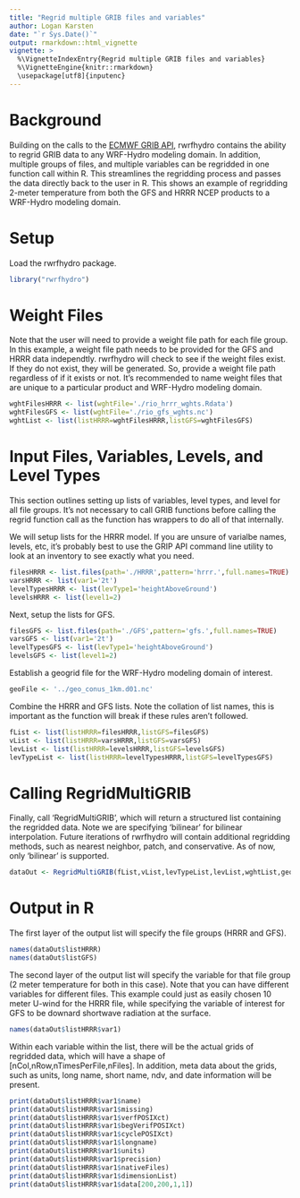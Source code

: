 ```yaml
---
title: "Regrid multiple GRIB files and variables"
author: Logan Karsten
date: "`r Sys.Date()`"
output: rmarkdown::html_vignette
vignette: >
  %\VignetteIndexEntry{Regrid multiple GRIB files and variables}
  %\VignetteEngine{knitr::rmarkdown}
  \usepackage[utf8]{inputenc}
---
```


# Background
Building on the calls to the [ECMWF GRIB API](https://software.ecmwf.int/wiki/display/GRIB/Home), rwrfhydro contains the ability to regrid GRIB data to any
WRF-Hydro modeling domain. In addition, multiple groups of files, and multiple
variables can be regridded in one function call within R. This streamlines
the regridding process and passes the data directly back to the user in
R. This shows an example of regridding 2-meter temperature from both the
GFS and HRRR NCEP products to a WRF-Hydro modeling domain.

# Setup
Load the rwrfhydro package.
```r
library("rwrfhydro")
```

# Weight Files

Note that the user will need to provide a weight file path for each file group. In this example,
a weight file path needs to be provided for the GFS and HRRR data independtly. rwrfhydro will
check to see if the weight files exist. If they do not exist, they will be generated. So, 
provide a weight file path regardless of if it exists or not. It's recommended to name weight
files that are unique to a particular product and WRF-Hydro modeling domain.

```r
wghtFilesHRRR <- list(wghtFile='./rio_hrrr_wghts.Rdata')
wghtFilesGFS <- list(wghtFile='./rio_gfs_wghts.nc')
wghtList <- list(listHRRR=wghtFilesHRRR,listGFS=wghtFilesGFS)
```

# Input Files, Variables, Levels, and Level Types

This section outlines setting up lists of variables, level types, and level
for all file groups. It's not necessary to call GRIB functions before 
calling the regrid function call as the function has wrappers to do all
of that internally. 

We will setup lists for the HRRR model. If you are unsure of varialbe
names, levels, etc, it's probably best to use the GRIP API command line
utility to look at an inventory to see exactly what you need.

```r
filesHRRR <- list.files(path='./HRRR',pattern='hrrr.',full.names=TRUE)
varsHRRR <- list(var1='2t')
levelTypesHRRR <- list(levType1='heightAboveGround')
levelsHRRR <- list(level1=2)
```

Next, setup the lists for GFS.
```r
filesGFS <- list.files(path='./GFS',pattern='gfs.',full.names=TRUE)
varsGFS <- list(var1='2t')
levelTypesGFS <- list(levType1='heightAboveGround')
levelsGFS <- list(level1=2)
```

Establish a geogrid file for the WRF-Hydro modeling domain of interest.
```r
geoFile <- '../geo_conus_1km.d01.nc'
```

Combine the HRRR and GFS lists. Note the collation of list names, this is important
as the function will break if these rules aren't followed. 
```r
fList <- list(listHRRR=filesHRRR,listGFS=filesGFS)
vList <- list(listHRRR=varsHRRR,listGFS=varsGFS)
levList <- list(listHRRR=levelsHRRR,listGFS=levelsGFS)
levTypeList <- list(listHRRR=levelTypesHRRR,listGFS=levelTypesGFS)
```

# Calling RegridMultiGRIB

Finally, call 'RegridMultiGRIB', which will return a structured list containing 
the regridded data. Note we are specifying 'bilinear' for bilinear interpolation.
Future iterations of rwrfhydro will contain additional regridding methods, such
as nearest neighbor, patch, and conservative. As of now, only 'bilinear' is
supported.
```r
dataOut <- RegridMultiGRIB(fList,vList,levTypeList,levList,wghtList,geoFile,'bilinear')
```

# Output in R

The first layer of the output list will specify the file groups (HRRR and GFS).

```r
names(dataOut$listHRRR)
names(dataOut$listGFS)
```

The second layer of the output list will specify the variable for that
file group (2 meter temperature for both in this case). Note that you can have
different variables for different files. This example could just as easily 
chosen 10 meter U-wind for the HRRR file, while specifying the variable
of interest for GFS to be downard shortwave radiation at the surface.

```r
names(dataOut$listHRRR$var1)
```

Within each variable within the list, there will be the actual grids of regridded
data, which will have a shape of [nCol,nRow,nTimesPerFile,nFiles]. In addition,
meta data about the grids, such as units, long name, short name, ndv, and 
date information will be present. 

```r
print(dataOut$listHRRR$var1$name)
print(dataOut$listHRRR$var1$missing)
print(dataOut$listHRRR$var1$verfPOSIXct)
print(dataOut$listHRRR$var1$begVerifPOSIXct)
print(dataOut$listHRRR$var1$cyclePOSIXct)
print(dataOut$listHRRR$var1$longname)
print(dataOut$listHRRR$var1$units)
print(dataOut$listHRRR$var1$precision)
print(dataOut$listHRRR$var1$nativeFiles)
print(dataOut$listHRRR$var1$dimensionList)
print(dataOut$listHRRR$var1$data[200,200,1,1])
```